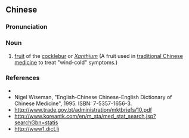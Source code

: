 {{also|苍耳子}}
==Chinese==
{{zh-forms|s=苍耳子}}

===Pronunciation===
{{zh-pron
|m=cāng'ěrzǐ
|cat=n
}}

===Noun===
{{zh-noun}}

# [[fruit]] of the [[cocklebur]] or ''[[Xanthium]]'' (A fruit used in [[traditional Chinese medicine]] to treat "wind-cold" symptoms.)

===References===
* {{pedialite|苍耳子|lang=zh}}
* Nigel Wiseman, "English-Chinese Chinese-English Dictionary of Chinese Medicine", 1995. ISBN: 7-5357-1656-3.
* http://www.trade.gov.bt/administration/mktbriefs/10.pdf
* http://www.koreantk.com/en/m_sta/med_stat_search.jsp?searchGbn=statis
* http://www1.dict.li